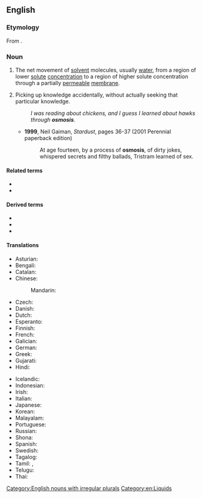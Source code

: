 {{also|ósmosis}}
==English==
{{wikipedia}}

===Etymology===
From {{etyl|grc|en}} {{m|grc|ὠσμός||push}}.

===Noun===
{{en-noun|~|osmoses}}

# The net movement of [[solvent]] molecules, usually [[water]], from a region of lower [[solute]] [[concentration]] to a region of higher solute concentration through a partially [[permeable]] [[membrane]].
# {{lb|en|colloquial}} Picking up knowledge accidentally, without actually seeking that particular knowledge.
#: ''I was reading about chickens, and I guess I learned about hawks through '''osmosis'''''.
#* '''1999''', Neil Gaiman, ''Stardust'', pages 36-37 (2001 Perennial paperback edition)
#*: At age fourteen, by a process of '''osmosis''', of dirty jokes, whispered secrets and filthy ballads, Tristram learned of sex.

====Related terms====
* {{l|en|osmotic}}
* {{l|en|osmose}}

====Derived terms====
* {{l|en|electroosmosis}}
* {{l|en|endosmosis}}
* {{l|en|exosmosis}}

====Translations====
{{trans-top|movement of molecules}}
* Asturian: {{t|ast|ósmosis|f}}
* Bengali: {{t|bn|অভিস্রবণ|tr=abhisrabaṇ|sc=Beng}}
* Catalan: {{t|ca|osmosi|f}}
* Chinese:
*: Mandarin: {{t+|cmn|渗透|tr=shèntòu|sc=Hani}}
* Czech: {{t|cs|osmóza|f}}
* Danish: {{t+|da|osmose|c}}
* Dutch: {{t-check|nl|osmose|f}}
* Esperanto: {{t|eo|osmozo}}
* Finnish: {{t+|fi|osmoosi}}
* French: {{t-check|fr|osmose|f}}
* Galician: {{t+|gl|osmose|f}}
* German: {{t-check|de|Osmose|f}}
* Greek: {{t+|el|ώσμωση}}
* Gujarati: {{t|gu|અભિસરણ|tr=abhisaraṇ|sc=Gujr}}
* Hindi: {{t|hi|परासरण|tr=parāsaraṇ|sc=Deva}}
{{trans-mid}}
* Icelandic: {{t|is|himnuflæði}}
* Indonesian: {{t+|id|osmosis}}
* Irish: {{t|ga|osmóis|f}}
* Italian: {{t-check|it|osmosi|f}}
* Japanese: {{t+|ja|浸透|tr=shintou|sc=Jpan}}
* Korean: {{t+|ko|삼투}}
* Malayalam: {{t+|ml|വൃതിവ്യാപനം|sc=Mlym}}
* Portuguese: {{t+|pt|osmose}}
* Russian: {{t+|ru|о́смос|m}}
* Shona: {{t|sn|musenerera}}
* Spanish: {{t+|es|ósmosis|f}}
* Swedish: {{t+|sv|osmos|c}}
* Tagalog: {{t|tl|pananagos}}
* Tamil: {{t+|ta|சவ்வூடு பரவல்|sc=Taml}}, {{t|ta|பிரசாரணம்|sc=Taml}}
* Telugu: {{t+|te|ద్రవాభిసరణం|sc=Telu}}
* Thai: {{t|th|การออสโมสิส}}
{{trans-bottom}}

[[Category:English nouns with irregular plurals]]
[[Category:en:Liquids]]